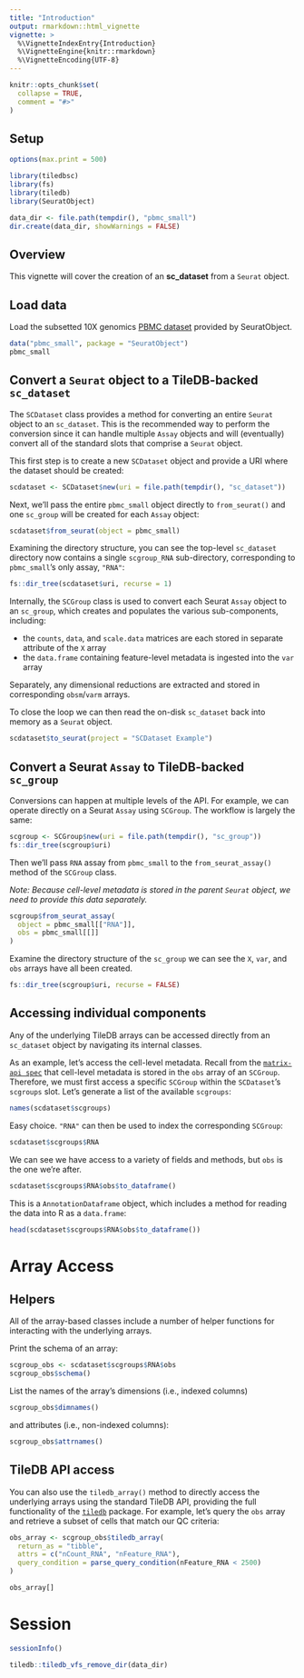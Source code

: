 ```yaml
---
title: "Introduction"
output: rmarkdown::html_vignette
vignette: >
  %\VignetteIndexEntry{Introduction}
  %\VignetteEngine{knitr::rmarkdown}
  %\VignetteEncoding{UTF-8}
---
```


```r
knitr::opts_chunk$set(
  collapse = TRUE,
  comment = "#>"
)
```

## Setup

```r
options(max.print = 500)

library(tiledbsc)
library(fs)
library(tiledb)
library(SeuratObject)

data_dir <- file.path(tempdir(), "pbmc_small")
dir.create(data_dir, showWarnings = FALSE)
```

## Overview

This vignette will cover the creation of an **sc_dataset** from a `Seurat` object.

## Load data

Load the subsetted 10X genomics [PBMC dataset](https://mojaveazure.github.io/seurat-object/reference/pbmc_small.html) provided by SeuratObject.

```r
data("pbmc_small", package = "SeuratObject")
pbmc_small
```

## Convert a `Seurat` object to a TileDB-backed `sc_dataset`

The `SCDataset` class provides a method for converting an entire `Seurat` object to an `sc_dataset`. This is the recommended way to perform the conversion since it can handle multiple `Assay` objects and will (eventually) convert all of the standard slots that comprise a `Seurat` object.

This first step is to create a new `SCDataset` object and provide a URI where the dataset should be created:

```r
scdataset <- SCDataset$new(uri = file.path(tempdir(), "sc_dataset"))
```

Next, we'll pass the entire `pbmc_small` object directly to `from_seurat()` and one `sc_group` will be created for each `Assay` object:

```r
scdataset$from_seurat(object = pbmc_small)
```

Examining the directory structure, you can see the top-level `sc_dataset` directory now contains a single `scgroup_RNA` sub-directory, corresponding to `pbmc_small`'s only assay, `"RNA"`:

```r
fs::dir_tree(scdataset$uri, recurse = 1)
```

Internally, the `SCGroup` class is used to convert each Seurat `Assay` object to an `sc_group`, which creates and populates the various sub-components, including:

- the `counts`, `data`, and `scale.data` matrices are each stored in separate attribute of the `X` array
- the `data.frame` containing feature-level metadata is ingested into the `var` array

Separately, any dimensional reductions are extracted and stored in corresponding `obsm`/`varm` arrays.


To close the loop we can then read the on-disk `sc_dataset` back into memory as a `Seurat` object.

```r
scdataset$to_seurat(project = "SCDataset Example")
```


## Convert a Seurat `Assay` to TileDB-backed `sc_group`

Conversions can happen at multiple levels of the API. For example, we can operate directly on a Seurat `Assay` using `SCGroup`. The workflow is largely the same:


```r
scgroup <- SCGroup$new(uri = file.path(tempdir(), "sc_group"))
fs::dir_tree(scgroup$uri)
```

Then we'll pass `RNA` assay from `pbmc_small` to the `from_seurat_assay()` method of the `SCGroup` class.

*Note: Because cell-level metadata is stored in the parent `Seurat` object, we need to provide this data separately.*

```r
scgroup$from_seurat_assay(
  object = pbmc_small[["RNA"]],
  obs = pbmc_small[[]]
)
```

Examine the directory structure of the `sc_group` we can see the `X`, `var`, and `obs` arrays have all been created.

```r
fs::dir_tree(scgroup$uri, recurse = FALSE)
```

## Accessing individual components

Any of the underlying TileDB arrays can be accessed directly from an `sc_dataset` object by navigating its internal classes.

As an example, let's access the cell-level metadata. Recall from the [`matrix-api spec`][matrix-api-spec] that cell-level metadata is stored in the `obs` array of an `SCGroup`. Therefore, we must first access a specific `SCGroup` within the `SCDataset`'s `scgroups` slot. Let's generate a list of the available `scgroups`:

```r
names(scdataset$scgroups)
```

Easy choice. `"RNA"` can then be used to index the corresponding `SCGroup`:


```r
scdataset$scgroups$RNA
```

We can see we have access to a variety of fields and methods, but `obs` is the one we're after.

```r
scdataset$scgroups$RNA$obs$to_dataframe()
```

This is a `AnnotationDataframe` object, which includes a method for reading the data into R as a `data.frame`:


```r
head(scdataset$scgroups$RNA$obs$to_dataframe())
```


# Array Access

## Helpers

All of the array-based classes include a number of helper functions for interacting with the underlying arrays.

Print the schema of an array:

```r
scgroup_obs <- scdataset$scgroups$RNA$obs
scgroup_obs$schema()
```

List the names of the array's dimensions (i.e., indexed columns)

```r
scgroup_obs$dimnames()
```

and attributes (i.e., non-indexed columns):

```r
scgroup_obs$attrnames()
```

## TileDB API access

You can also use the `tiledb_array()` method to directly access the underlying arrays using the standard TileDB API, providing the full functionality of the [`tiledb`][tiledb-r] package. For example, let's query the `obs` array and  retrieve a subset of cells that match our QC criteria:

```r
obs_array <- scgroup_obs$tiledb_array(
  return_as = "tibble",
  attrs = c("nCount_RNA", "nFeature_RNA"),
  query_condition = parse_query_condition(nFeature_RNA < 2500)
)

obs_array[]
```


# Session

```r
sessionInfo()
```

```r
tiledb::tiledb_vfs_remove_dir(data_dir)
```

<!-- links -->
[tiledb-r]: https://tiledb-inc.github.io/TileDB-R/
[matrix-api-spec]: https://github.com/single-cell-data/matrix-api/blob/main/specification.md
